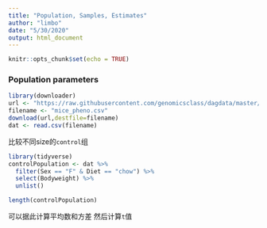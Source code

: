 ```yaml
---
title: "Population, Samples, Estimates"
author: "limbo"
date: "5/30/2020"
output: html_document
---
```


```r
knitr::opts_chunk$set(echo = TRUE)
```
### Population parameters
```r
library(downloader)
url <- "https://raw.githubusercontent.com/genomicsclass/dagdata/master/inst/extdata/mice_pheno.csv"
filename <- "mice_pheno.csv"
download(url,destfile=filename)
dat <- read.csv(filename)
```
比较不同size的`control`组
```r
library(tidyverse)
controlPopulation <- dat %>% 
  filter(Sex == "F" & Diet == "chow") %>% 
  select(Bodyweight) %>% 
  unlist()

length(controlPopulation)
```
可以据此计算平均数和方差
然后计算`t`值
